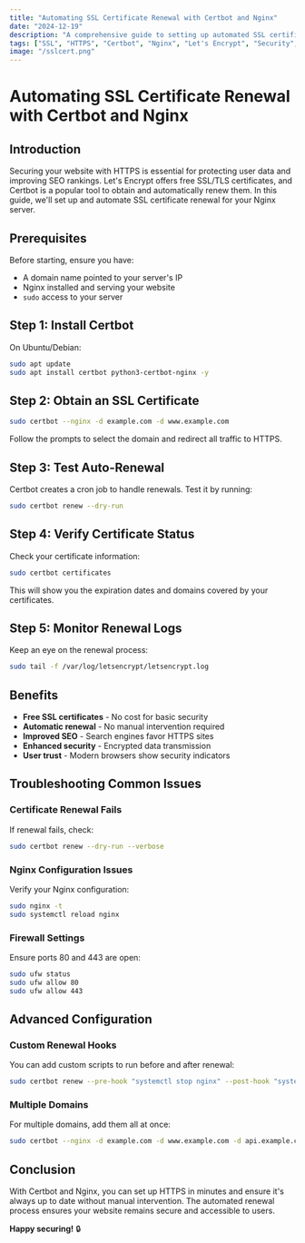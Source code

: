 ```yaml
---
title: "Automating SSL Certificate Renewal with Certbot and Nginx"
date: "2024-12-19"
description: "A comprehensive guide to setting up automated SSL certificate renewal using Certbot and Nginx for secure HTTPS websites."
tags: ["SSL", "HTTPS", "Certbot", "Nginx", "Let's Encrypt", "Security", "DevOps", "Automation"]
image: "/sslcert.png"
---
```


# Automating SSL Certificate Renewal with Certbot and Nginx

## Introduction

Securing your website with HTTPS is essential for protecting user data and improving SEO rankings. Let's Encrypt offers free SSL/TLS certificates, and Certbot is a popular tool to obtain and automatically renew them. In this guide, we'll set up and automate SSL certificate renewal for your Nginx server.

## Prerequisites

Before starting, ensure you have:

- A domain name pointed to your server's IP
- Nginx installed and serving your website
- `sudo` access to your server

## Step 1: Install Certbot

On Ubuntu/Debian:

```bash
sudo apt update
sudo apt install certbot python3-certbot-nginx -y
```

## Step 2: Obtain an SSL Certificate

```bash
sudo certbot --nginx -d example.com -d www.example.com
```

Follow the prompts to select the domain and redirect all traffic to HTTPS.

## Step 3: Test Auto-Renewal

Certbot creates a cron job to handle renewals. Test it by running:

```bash
sudo certbot renew --dry-run
```

## Step 4: Verify Certificate Status

Check your certificate information:

```bash
sudo certbot certificates
```

This will show you the expiration dates and domains covered by your certificates.

## Step 5: Monitor Renewal Logs

Keep an eye on the renewal process:

```bash
sudo tail -f /var/log/letsencrypt/letsencrypt.log
```

## Benefits

- **Free SSL certificates** - No cost for basic security
- **Automatic renewal** - No manual intervention required
- **Improved SEO** - Search engines favor HTTPS sites
- **Enhanced security** - Encrypted data transmission
- **User trust** - Modern browsers show security indicators

## Troubleshooting Common Issues

### Certificate Renewal Fails

If renewal fails, check:

```bash
sudo certbot renew --dry-run --verbose
```

### Nginx Configuration Issues

Verify your Nginx configuration:

```bash
sudo nginx -t
sudo systemctl reload nginx
```

### Firewall Settings

Ensure ports 80 and 443 are open:

```bash
sudo ufw status
sudo ufw allow 80
sudo ufw allow 443
```

## Advanced Configuration

### Custom Renewal Hooks

You can add custom scripts to run before and after renewal:

```bash
sudo certbot renew --pre-hook "systemctl stop nginx" --post-hook "systemctl start nginx"
```

### Multiple Domains

For multiple domains, add them all at once:

```bash
sudo certbot --nginx -d example.com -d www.example.com -d api.example.com
```

## Conclusion

With Certbot and Nginx, you can set up HTTPS in minutes and ensure it's always up to date without manual intervention. The automated renewal process ensures your website remains secure and accessible to users.

**Happy securing!** 🔒
